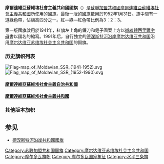 {{Infobox flag
| Name        = 摩尔达维亚苏维埃社会主义共和国
| Article     = 国旗
| Type        = National
| Image       = Flag of Moldavian SSR.svg
| Nickname    = 
| Morenicks   = 
| Use         = 110000
| Symbol      = {{FIAV|historical}}{{FIAV|twosided}}
| Proportion  = 1:2
| Adoption    = 1952年1月31日
| Design      = 旗中間有一道綠色帶，佔旗高四分之一。紅—綠—紅色帶比例為3：2：3。
| Designer    = 
| Imagetext2 = 
| Image2 = Flag of the Moldavian Soviet Socialist Republic (reverse).svg
| Type2       = 
| Nickname2   = 反面旗幟
| Morenicks2   = 
| Use2         = 
| Symbol2      =
| Proportion2  = 1:2
| Adoption2    = 
| Design2      = 
| Imagetext3  = 摩尔达维亚苏维埃社会主义共和国/摩尔多瓦共和国国旗（1990- 1991年）
| Image3      = Flag of Moldavian SSR 1990.svg
| Nickname3   = 
| Morenicks3  = 
| Use3        = 110000
| Symbol3    = {{FIAV|historical}}
| Proportion3 = 1:2
| Adoption3   = 1990年4月27日
| Design3     = 
| Type4      = 
| Imagetext4  = 摩尔达维亚苏维埃社会主义共和国/摩尔多瓦共和国国旗（1990- 1991年）
| Image4      = Flag of Moldova.svg
| Nickname4   = 
| Morenicks4  = 
| Use4       = 111000
| Symbol4    = 
| Proportion4= 1:2
| Adoption4  = 1990年4月27日
| Design4    = 
}}
'''摩爾達維亞蘇維埃社會主義共和國國旗'''（{{lang-ru|Флаг Молдавской ССР}}）是[[蘇聯加盟共和國|蘇聯加盟共和國]][[摩爾達維亞蘇維埃社會主義共和國|摩爾達維亞蘇維埃社會主義共和國]]所使用的國旗。最後一版的國旗啟用於1952年1月31日。旗中間有一道綠色帶，佔旗高四分之一。紅—綠—紅色帶比例為3：2：3。

第一版國旗啟用於1941年，紅旗左上角的鐮刀和錘子圖案上方以[[襯線體|襯線體]][[西里爾字母|西里爾字母]]書以國名的縮寫。1991年后，自行独立的[[德涅斯特河沿岸摩尔达维亚共和国|德涅斯特河沿岸摩尔达维亚共和国]]沿用[[摩尔达维亚苏维埃社会主义共和国|摩尔达维亚苏维埃社会主义共和国]]的国旗。

===历史旗帜列表===
[[File:Flag-map_of_Moldavian_SSR_(1941-1952).svg|right]]
[[File:Flag_map_of_Moldavian_SSR_(1952-1990).svg|right]]
====[[摩爾達維亞蘇維埃社會主義自治共和國|摩爾達維亞蘇維埃社會主義自治共和國]]====
{{flag gallery
|File:Flag of Moldavian Autonomous Soviet Socialist Republic (1925-1932).svg|[[摩尔达维亚苏维埃社会主义自治共和国|摩尔达维亚苏维埃社会主义自治共和国]]（1925－1932）
|File:Flag of Moldavian Autonomous Soviet Socialist Republic (1937-1938).svg|[[摩尔达维亚苏维埃社会主义自治共和国|摩尔达维亚苏维埃社会主义自治共和国]]（1937－1938）
|File:Flag of Moldavian Autonomous Soviet Socialist Republic.svg|[[摩尔达维亚苏维埃社会主义自治共和国|摩尔达维亚苏维埃社会主义自治共和国]]（1938-1940）
}}
====[[摩爾達維亞蘇維埃社會主義共和國|摩爾達維亞蘇維埃社會主義共和國]]====
{{flag gallery
|File:Flag of Moldavian SSR (1941-1952).svg|[[摩尔达维亚苏维埃社会主义共和国|摩尔达维亚苏维埃社会主义共和国]]（1941-1952）
|File:Flag of Moldavian SSR.svg|[[摩尔达维亚苏维埃社会主义共和国|摩尔达维亚苏维埃社会主义共和国]]（1952-1990）
|File:Flag of the Moldavian Soviet Socialist Republic (reverse).svg|[[摩尔达维亚苏维埃社会主义共和国|摩尔达维亚苏维埃社会主义共和国]]（1990）
}}

===其他版本旗帜===
{{flag gallery
|File:Flag of the Moldavian Soviet Socialist Republic (proposed).svg|[[摩尔达维亚苏维埃社会主义共和国|摩尔达维亚苏维埃社会主义共和国]]（1990—1991，加[[摩尔达维亚苏维埃社会主义共和国国徽|国徽]]版本）
|File:Flag of Moldavian SSR 1990.svg|[[摩尔达维亚苏维埃社会主义共和国|摩尔达维亚苏维埃社会主义共和国]]（1990—1991）
|File:Flag of Moldova.svg|作为[[摩尔达维亚苏维埃社会主义共和国|摩尔达维亚苏维埃社会主义共和国]]国旗（1990-1991）<br />作为[[摩尔多瓦共和国|摩尔多瓦共和国]]国旗（1991—）
}}
== 参见 ==
* [[德涅斯特河沿岸共和國國旗|德涅斯特河沿岸共和國國旗]]

{{Flag USSR}}


[[Category:苏联加盟共和国国旗|Category:苏联加盟共和国国旗]]
[[Category:摩尔达维亚苏维埃社会主义共和国|Category:摩尔达维亚苏维埃社会主义共和国]]
[[Category:摩尔多瓦旗帜|Category:摩尔多瓦旗帜]]
[[Category:摩尔多瓦国家象征|Category:摩尔多瓦国家象征]]
[[Category:水平三条旗|Category:水平三条旗]]